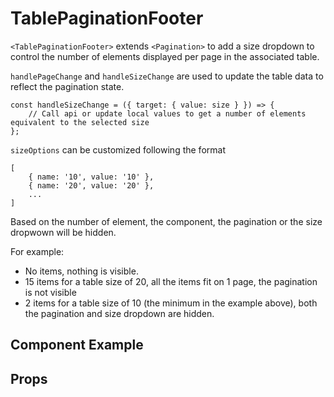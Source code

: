 
# TablePaginationFooter

`<TablePaginationFooter>` extends `<Pagination>` to add a size dropdown to control the number of elements displayed per page in the associated table.

`handlePageChange` and `handleSizeChange` are used to update the table data to reflect the pagination state.

```
const handleSizeChange = ({ target: { value: size } }) => {
    // Call api or update local values to get a number of elements equivalent to the selected size
};
````

`sizeOptions` can be customized following the format
```
[
    { name: '10', value: '10' },
    { name: '20', value: '20' },
    ...
]
```
Based on the number of element, the component, the pagination or the size dropwown will be hidden.

For example:
- No items, nothing is visible.
- 15 items for a table size of 20, all the items fit on 1 page, the pagination is not visible
- 2 items for a table size of 10 (the minimum in the example above), both the pagination and size dropdown are hidden.

## Component Example
<Story
    id="molecules-tablepaginationfooter--default"
/>

## Props
<Props of={TablePaginationFooter} />
